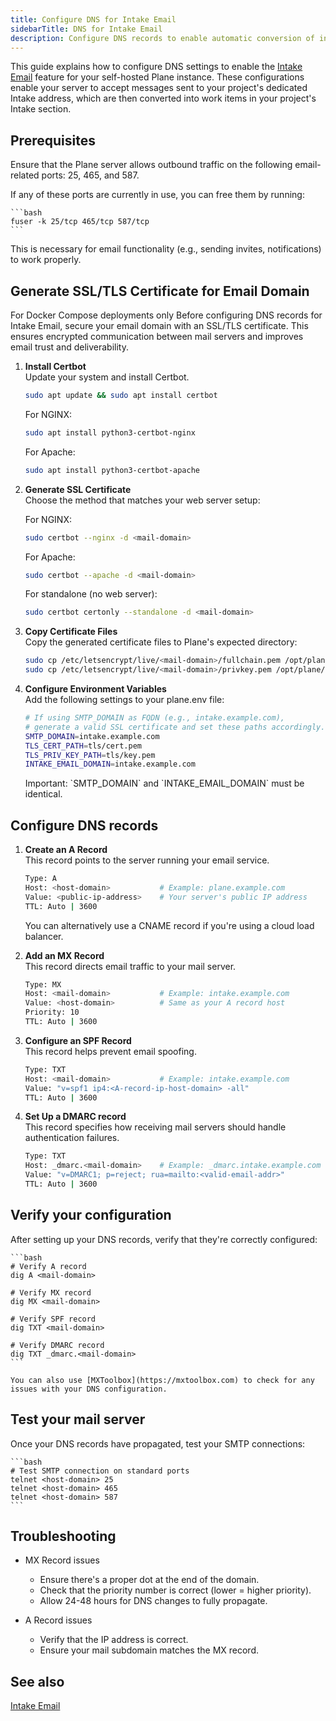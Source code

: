```yaml
---
title: Configure DNS for Intake Email
sidebarTitle: DNS for Intake Email
description: Configure DNS records to enable automatic conversion of incoming emails into work items in your project's Intake section.
---
```


This guide explains how to configure DNS settings to enable the [Intake Email](https://docs.plane.so/intake/intake-email) feature for your self-hosted Plane instance. These configurations enable your server to accept messages sent to your project's dedicated Intake address, which are then  converted into work items in your project's Intake section.

## Prerequisites

Ensure that the Plane server allows outbound traffic on the following email-related ports: 25, 465, and 587.

If any of these ports are currently in use, you can free them by running:

    ```bash
    fuser -k 25/tcp 465/tcp 587/tcp
    ```

This is necessary for email functionality (e.g., sending invites, notifications) to work properly.

## Generate SSL/TLS Certificate for Email Domain 
<Warning>
For Docker Compose deployments only
</Warning>
Before configuring DNS records for Intake Email, secure your email domain with an SSL/TLS certificate. This ensures encrypted communication between mail servers and improves email trust and deliverability.

1. **Install Certbot**   
Update your system and install Certbot.
    ```bash
    sudo apt update && sudo apt install certbot
    ```
    For NGINX:
    ```bash
    sudo apt install python3-certbot-nginx
    ```
    For Apache:
    ```bash
    sudo apt install python3-certbot-apache
    ```

2. **Generate SSL Certificate**  
Choose the method that matches your web server setup:

    For NGINX:
    ```bash
    sudo certbot --nginx -d <mail-domain>
    ```

    For Apache:
    ```bash
    sudo certbot --apache -d <mail-domain>
    ```

    For standalone (no web server):
    ```bash
    sudo certbot certonly --standalone -d <mail-domain>
    ```

3. **Copy Certificate Files**  
Copy the generated certificate files to Plane's expected directory:

    ```bash
    sudo cp /etc/letsencrypt/live/<mail-domain>/fullchain.pem /opt/plane/data/email/tls/cert.pem 
    sudo cp /etc/letsencrypt/live/<mail-domain>/privkey.pem /opt/plane/data/email/tls/key.pem
    ```

4. **Configure Environment Variables**  
Add the following settings to your plane.env file:

    ```bash
    # If using SMTP_DOMAIN as FQDN (e.g., intake.example.com),
    # generate a valid SSL certificate and set these paths accordingly.
    SMTP_DOMAIN=intake.example.com
    TLS_CERT_PATH=tls/cert.pem
    TLS_PRIV_KEY_PATH=tls/key.pem
    INTAKE_EMAIL_DOMAIN=intake.example.com
    ```

    <Warning>
    Important: `SMTP_DOMAIN` and `INTAKE_EMAIL_DOMAIN` must be identical.
    </Warning>


## Configure DNS records

1. **Create an A Record**  
This record points to the server running your email service.

    ```bash
    Type: A
    Host: <host-domain>           # Example: plane.example.com
    Value: <public-ip-address>    # Your server's public IP address
    TTL: Auto | 3600
    ``` 

    <Tip> 
    You can alternatively use a CNAME record if you're using a cloud load balancer.
    </Tip>

2. **Add an MX Record**  
This record directs email traffic to your mail server.
    ```bash
    Type: MX
    Host: <mail-domain>           # Example: intake.example.com
    Value: <host-domain>          # Same as your A record host
    Priority: 10
    TTL: Auto | 3600
    ```

3. **Configure an SPF Record**  
This record helps prevent email spoofing.

    ```bash
    Type: TXT
    Host: <mail-domain>           # Example: intake.example.com
    Value: "v=spf1 ip4:<A-record-ip-host-domain> -all"
    TTL: Auto | 3600
    ``` 
4. **Set Up a DMARC record**  
This record specifies how receiving mail servers should handle authentication failures.

    ```bash
    Type: TXT
    Host: _dmarc.<mail-domain>    # Example: _dmarc.intake.example.com
    Value: "v=DMARC1; p=reject; rua=mailto:<valid-email-addr>"
    TTL: Auto | 3600
    ```
## Verify your configuration
After setting up your DNS records, verify that they're correctly configured:

    ```bash
    # Verify A record
    dig A <mail-domain>

    # Verify MX record
    dig MX <mail-domain>

    # Verify SPF record
    dig TXT <mail-domain>

    # Verify DMARC record
    dig TXT _dmarc.<mail-domain>
    ```

    You can also use [MXToolbox](https://mxtoolbox.com) to check for any issues with your DNS configuration.

## Test your mail server
Once your DNS records have propagated, test your SMTP connections:

    ```bash
    # Test SMTP connection on standard ports
    telnet <host-domain> 25
    telnet <host-domain> 465
    telnet <host-domain> 587
    ```

## Troubleshooting

- MX Record issues

    - Ensure there's a proper dot at the end of the domain.
    - Check that the priority number is correct (lower = higher priority).
    - Allow 24-48 hours for DNS changes to fully propagate.

- A Record issues

    - Verify that the IP address is correct.
    - Ensure your mail subdomain matches the MX record.

## See also

[Intake Email](https://docs.plane.so/intake/intake-email)